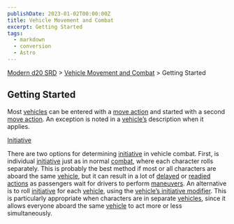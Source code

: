 ```yaml
---
publishDate: 2023-01-02T00:00:00Z
title: Vehicle Movement and Combat
excerpt: Getting Started
tags:
  - markdown
  - conversion
  - Astro
---
```


[Modern d20 SRD](/#modernD20) > [Vehicle Movement and Combat](modern-d20-srd-vehicle-movement-and-combat-index) > Getting Started

## Getting Started

Most [vehicles](modern-d20-srd-equipment-equipment-vehicles) can be entered
with a [move action](modern-d20-srd-combat-move-actions) and started with a
second [move action](modern-d20-srd-combat-move-actions). An exception is
noted in a [vehicle’s](modern-d20-srd-equipment-equipment-vehicles)
description when it applies.

[Initiative](modern-d20-srd-combat-initiative)

There are two options for determining [initiative](modern-d20-srd-combat-initiative) in vehicle combat. First, is individual
[initiative](modern-d20-srd-combat-initiative) just as in normal
[combat](modern-d20-srd-combat-combat-cycle), where each character rolls
separately. This is probably the best method if most or all characters are
aboard the same [vehicle](modern-d20-srd-equipment-equipment-vehicles), but it
can result in a lot of [delayed](modern-d20-srd-combat-special-initiative-actions) or [readied actions](modern-d20-srd-combat-special-initiative-actions) as passengers wait for drivers to perform [maneuvers](modern-d20-srd-vehicle-movement-and-combat-simple-maneuvers). An alternative is to roll
[initiative](modern-d20-srd-combat-initiative) for each
[vehicle](modern-d20-srd-equipment-equipment-vehicles), using the [vehicle’s initiative modifier](modern-d20-srd-equipment-equipment-vehicles). This is
particularly appropriate when characters are in separate
[vehicles](modern-d20-srd-equipment-equipment-vehicles), since it allows
everyone aboard the same [vehicle](modern-d20-srd-equipment-equipment-vehicles) to act more or less simultaneously.

